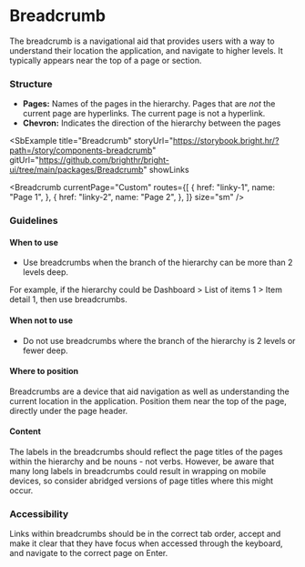 
# Breadcrumb

<Tabs defaultValue="design">
  <TabItem value="design" label="Design" default>

The breadcrumb is a navigational aid that provides users with a way to understand their location the application, and navigate to higher levels. It typically appears near the top of a page or section.

### Structure

- **Pages:** Names of the pages in the hierarchy. Pages that are _not_ the current page are hyperlinks. The current page is not a hyperlink.
- **Chevron:** Indicates the direction of the hierarchy between the pages

<SbExample
  title="Breadcrumb"
  storyUrl="https://storybook.bright.hr/?path=/story/components-breadcrumb"
  gitUrl="https://github.com/brighthr/bright-ui/tree/main/packages/Breadcrumb"
  showLinks
>
  <Breadcrumb
    currentPage="Custom"
    routes={[
      {
        href: "linky-1",
        name: "Page 1",
      },
      {
        href: "linky-2",
        name: "Page 2",
      },
    ]}
    size="sm"
  />
</SbExample>

### Guidelines

#### When to use

- Use breadcrumbs when the branch of the hierarchy can be more than 2 levels deep.

For example, if the hierarchy could be Dashboard > List of items 1 > Item detail 1, then use breadcrumbs.

#### When not to use

- Do not use breadcrumbs where the branch of the hierarchy is 2 levels or fewer deep.

#### Where to position

Breadcrumbs are a device that aid navigation as well as understanding the current location in the application. Position them near the top of the page, directly under the page header.

#### Content

The labels in the breadcrumbs should reflect the page titles of the pages within the hierarchy and be nouns - not verbs. However, be aware that many long labels in breadcrumbs could result in wrapping on mobile devices, so consider abridged versions of page titles where this might occur.

### Accessibility

Links within breadcrumbs should be in the correct tab order, accept and make it clear that they have focus when accessed through the keyboard, and navigate to the correct page on Enter.

</TabItem>

  <TabItem value="react" label="React">

<BreadcrumbReadme />

  </TabItem>
</Tabs>

